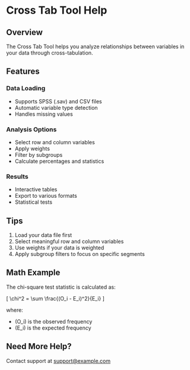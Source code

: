 # Cross Tab Tool Help

## Overview

The Cross Tab Tool helps you analyze relationships between variables in your data through cross-tabulation.

## Features

### Data Loading
- Supports SPSS (.sav) and CSV files
- Automatic variable type detection
- Handles missing values

### Analysis Options
- Select row and column variables
- Apply weights
- Filter by subgroups
- Calculate percentages and statistics

### Results
- Interactive tables
- Export to various formats
- Statistical tests

## Tips

1. Load your data file first
2. Select meaningful row and column variables
3. Use weights if your data is weighted
4. Apply subgroup filters to focus on specific segments

## Math Example

The chi-square test statistic is calculated as:

\[ \chi^2 = \sum \frac{(O_i - E_i)^2}{E_i} \]

where:
- \(O_i\) is the observed frequency
- \(E_i\) is the expected frequency

## Need More Help?
Contact support at support@example.com 